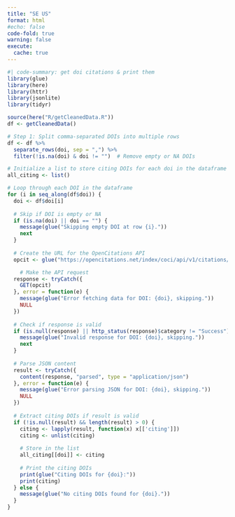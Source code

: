 ```yaml
---
title: "SE US"
format: html
#echo: false
code-fold: true
warning: false
execute: 
  cache: true
---
```



```R
#| code-summary: get doi citations & print them
library(glue)
library(here)
library(httr)
library(jsonlite)
library(tidyr)

source(here("R/getCleanedData.R"))
df <- getCleanedData()

# Step 1: Split comma-separated DOIs into multiple rows
df <- df %>%
  separate_rows(doi, sep = ",") %>%
  filter(!is.na(doi) & doi != "")  # Remove empty or NA DOIs

# Initialize a list to store citing DOIs for each doi in the dataframe
all_citing <- list()

# Loop through each DOI in the dataframe
for (i in seq_along(df$doi)) {
  doi <- df$doi[i]
  
  # Skip if DOI is empty or NA
  if (is.na(doi) || doi == "") {
    message(glue("Skipping empty DOI at row {i}."))
    next
  }
  
  # Create the URL for the OpenCitations API
  opcit <- glue("https://opencitations.net/index/coci/api/v1/citations/{doi}")

    # Make the API request
  response <- tryCatch({
    GET(opcit)
  }, error = function(e) {
    message(glue("Error fetching data for DOI: {doi}, skipping."))
    NULL
  })
  
  # Check if response is valid
  if (is.null(response) || http_status(response)$category != "Success") {
    message(glue("Invalid response for DOI: {doi}, skipping."))
    next
  }
  
  # Parse JSON content
  result <- tryCatch({
    content(response, "parsed", type = "application/json")
  }, error = function(e) {
    message(glue("Error parsing JSON for DOI: {doi}, skipping."))
    NULL
  })
  
  # Extract citing DOIs if result is valid
  if (!is.null(result) && length(result) > 0) {
    citing <- lapply(result, function(x) x[['citing']])
    citing <- unlist(citing)
    
    # Store in the list
    all_citing[[doi]] <- citing
    
    # Print the citing DOIs
    print(glue("Citing DOIs for {doi}:"))
    print(citing)
  } else {
    message(glue("No citing DOIs found for {doi}."))
  }
}
```
